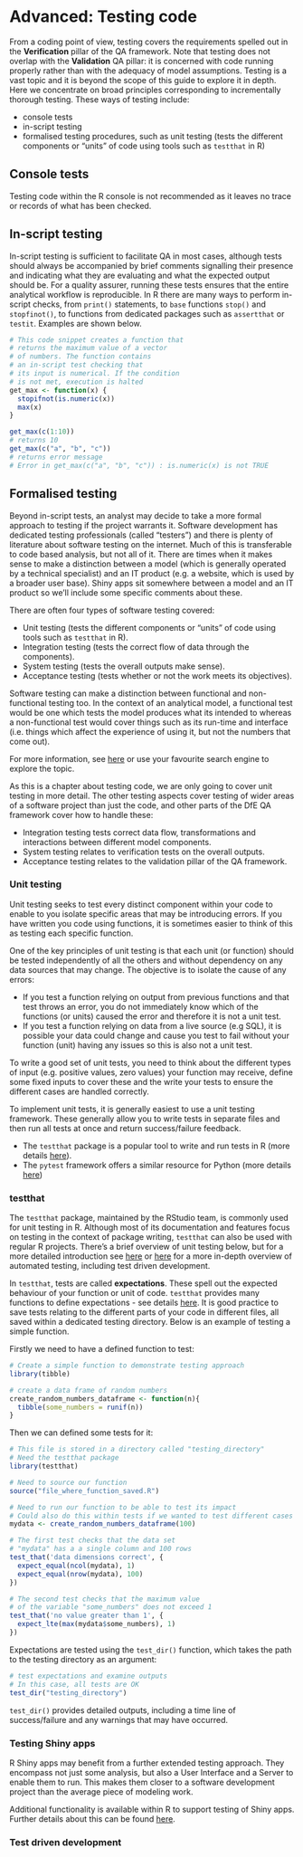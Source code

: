 # Advanced: Testing code{#testing} 

From a coding point of view, testing covers the requirements spelled out in the **Verification** pillar of the QA framework. Note that testing does not overlap with the **Validation** QA pillar: it is concerned with code running properly rather than with the adequacy of model assumptions. Testing is a vast topic and it is beyond the scope of this guide to explore it in depth. Here we concentrate on broad principles corresponding to incrementally thorough testing. These ways of testing include:

- console tests 
- in-script testing
- formalised testing procedures, such as unit testing (tests the different components or "units" of code using tools such as `testthat` in R)

## Console tests
Testing code within the R console is not recommended as it leaves no trace or records of what has been checked.

## In-script testing
In-script testing is sufficient to facilitate QA in most cases, although tests should always be accompanied by brief comments signalling their presence and indicating what they are evaluating and what the expected output should be. For a quality assurer, running these tests ensures that the entire analytical workflow is reproducible. In R there are many ways to perform in-script checks, from `print()` statements, to `base` functions `stop()` and `stopfinot()`, to functions from dedicated packages such as `assertthat` or `testit`. Examples are shown below. 

```r

# This code snippet creates a function that
# returns the maximum value of a vector
# of numbers. The function contains 
# an in-script test checking that
# its input is numerical. If the condition
# is not met, execution is halted
get_max <- function(x) {
  stopifnot(is.numeric(x))
  max(x)
}

get_max(c(1:10))
# returns 10
get_max(c("a", "b", "c"))
# returns error message
# Error in get_max(c("a", "b", "c")) : is.numeric(x) is not TRUE


```


## Formalised testing
Beyond in-script tests, an analyst may decide to take a more formal approach to testing if the project warrants it. Software development has dedicated testing professionals (called "testers") and there is plenty of literature about software testing on the internet. Much of this is transferable to code based analysis, but not all of it. There are times when it makes sense to make a distinction between a model (which is generally operated by a technical specialist) and an IT product (e.g. a website, which is used by a broader user base). Shiny apps sit somewhere between a model and an IT product so we'll include some specific comments about these.

There are often four types of software testing covered:

* Unit testing (tests the different components or "units" of code using tools such as `testthat` in R).
* Integration testing (tests the correct flow of data through the components).
* System testing (tests the overall outputs make sense).
* Acceptance testing (tests whether or not the work meets its objectives).

Software testing can make a distinction between functional and non-functional testing too. In the context of an analytical model, a functional test would be one which tests the model produces what its intended to whereas a non-functional test would cover things such as its run-time and interface (i.e. things which affect the experience of using it, but not the numbers that come out).

For more information, see [here](https://www.guru99.com/levels-of-testing.html) or use your favourite search engine to explore the topic.

As this is a chapter about testing code, we are only going to cover unit testing in more detail. The other testing aspects cover testing of wider areas of a software project than just the code, and other parts of the DfE QA framework cover how to handle these:

* Integration testing tests correct data flow, transformations and interactions between different model components.
* System testing relates to verification tests on the overall outputs.
* Acceptance testing relates to the validation pillar of the QA framework.

### Unit testing

Unit testing seeks to test every distinct component within your code to enable to you isolate specific areas that may be introducing errors. If you have written you code using functions, it is sometimes easier to think of this as testing each specific function.

One of the key principles of unit testing is that each unit (or function) should be tested independently of all the others and without dependency on any data sources that may change. The objective is to isolate the cause of any errors:

* If you test a function relying on output from previous functions and that test throws an error, you do not immediately know which of the functions (or units) caused the error and therefore it is not a unit test.
* If you test a function relying on data from a live source (e.g SQL), it is possible your data could change and cause you test to fail without your function (unit) having any issues so this is also not a unit test.

To write a good set of unit tests, you need to think about the different types of input (e.g. positive values, zero values) your function may receive, define some fixed inputs to cover these and the write your tests to ensure the different cases are handled correctly.

To implement unit tests, it is generally easiest to use a unit testing framework. These generally allow you to write tests in separate files and then run all tests at once and return success/failure feedback.

* The `testthat` package is a popular tool to write and run tests in R (more details [here](https://github.com/r-lib/testthat)).
* The `pytest` framework offers a similar resource for Python (more details [here](https://docs.pytest.org/en/latest/))

### testthat

The `testthat` package, maintained by the RStudio team, is commonly used for unit testing in R. Although most of its documentation and features focus on testing in the context of package writing, `testthat` can also be used with regular R projects.  There's a brief overview of unit testing below, but for a more detailed introduction see [here](https://katherinemwood.github.io/post/testthat/) or [here](https://www.r-bloggers.com/automated-testing-with-testthat-in-practice/) for a more in-depth overview of automated testing, including test driven development. 

In `testthat`, tests are called **expectations**. These spell out the expected behaviour of your function or unit of code. `testthat` provides many functions to define expectations - see details [here](http://r-pkgs.had.co.nz/tests.html). It is good practice to save tests relating to the different parts of your code in different files, all saved within a dedicated testing directory. Below is an example of testing a simple function.

Firstly we need to have a defined function to test:
```r
# Create a simple function to demonstrate testing approach
library(tibble)

# create a data frame of random numbers
create_random_numbers_dataframe <- function(n){
  tibble(some_numbers = runif(n))
}
```

Then we can defined some tests for it:
```r
# This file is stored in a directory called "testing_directory" 
# Need the testthat package
library(testthat)

# Need to source our function
source("file_where_function_saved.R")

# Need to run our function to be able to test its impact
# Could also do this within tests if we wanted to test different cases
mydata <- create_random_numbers_dataframe(100)

# The first test checks that the data set
# "mydata" has a a single column and 100 rows
test_that('data dimensions correct', {
  expect_equal(ncol(mydata), 1)
  expect_equal(nrow(mydata), 100)
})

# The second test checks that the maximum value
# of the variable "some_numbers" does not exceed 1
test_that('no value greater than 1', {
  expect_lte(max(mydata$some_numbers), 1)
})

```

Expectations are tested using the `test_dir()` function, which takes the path to the testing directory as an argument:
```r
# test expectations and examine outputs
# In this case, all tests are OK
test_dir("testing_directory")
```

`test_dir()` provides detailed outputs, including a time line of success/failure and any warnings that may have occurred.

### Testing Shiny apps

R Shiny apps may benefit from a further extended testing approach. They encompass not just some analysis, but also a User Interface and a Server to enable them to run. This makes them closer to a software development project than the average piece of modeling work.

Additional functionality is available within R to support testing of Shiny apps. Further details about this can be found [here](https://shiny.rstudio.com/articles/integration-testing.html).


### Test driven development